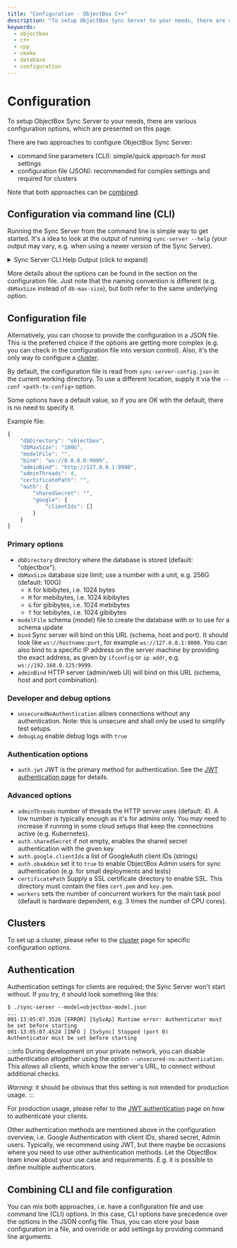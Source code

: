 ```yaml
---
title: "Configuration - ObjectBox C++"
description: "To setup ObjectBox Sync Server to your needs, there are various configuration options, which are presented on this page."
keywords:
  - objectbox
  - c++
  - cpp
  - cmake
  - database
  - configuration
---
```








<TechnicalArticleSchema
  headline="Configuration - ObjectBox C++"
  description="To setup ObjectBox Sync Server to your needs, there are various configuration options, which are presented on this page."
  url="https://cpp.objectbox.io/configuration"
  datePublished="2025-07-17"
  dateModified="2025-07-17"
/>

# Configuration

To setup ObjectBox Sync Server to your needs, there are various configuration options, which are presented on this page.


There are two approaches to configure ObjectBox Sync Server:

* command line parameters (CLI): simple/quick approach for most settings
* configuration file (JSON): recommended for complex settings and required for clusters

Note that both approaches can be [combined](configuration#combining-cli-and-file-configuration).

## Configuration via command line (CLI)

Running the Sync Server from the command line is simple way to get started. It's a idea to look at the output of running `sync-server --help` (your output may vary, e.g. when using a newer version of the Sync Server).

<details>

<summary>Sync Server CLI Help Output (click to expand)</summary>

```
sync-server --help
001-16:12:08.9830 [INFO ] [SvSyAp] Starting ObjectBox Sync Server version 5 (protocol version: 6, core: 4.0.3-2025-01-24 (SyncServer, http, graphql, admin, tree, dlog, cluster, backup, lmdb, VectorSearch, SyncMongoDb))
ObjectBox Sync Server
Usage:
  sync-server [OPTION...]

      --admin-bind arg          host/IP and port the admin http server 
                                should listen on (default: 
                                http://127.0.0.1:9980)
      --admin-threads arg       number of the worker threads used by admin 
                                http server (default: 4)
      --admin-off               do not start the admin http server
      --async-tx-slot arg       If async DB TXs are "too fast", this adds a 
                                delay to fill up the slot (default: 3000)
      --auth-obx-admin          Enable ObjectBox Admin Users database for 
                                authentication
      --auth-required arg       Comma-separated list of authentication 
                                methods (credential types) required for 
                                clients to connect (default: "")
  -b, --bind arg                host/IP and port the sync server should 
                                listen on (default: "")
  -c, --conf arg                configuration file path (default: 
                                sync-server-config.json)
      --cert arg                certificate file path (default: "")
      --cluster-id arg          cluster ID to enable cluster mode for 
                                servers (default: "")
      --debug                   enable debug logs
      --fixed-follower          the server never becomes the leader of the 
                                cluster
      --fixed-leader            make the server the (only!) leader of the 
                                cluster (danger: read docs carefully!)
  -d, --db-directory arg        directory where the database is stored 
                                (default: objectbox)
      --db-max-size arg         database size limit; use a number with a 
                                unit (K/M/G/T), e.g. 256G (default: 
                                104857600K)
  -h, --help                    show help
      --jwt-public-key-url arg  URL to the public key for JWT token 
                                validation (default: "")
      --jwt-claim-aud arg       Expected audience claim in JWT token 
                                (default: "")
      --jwt-claim-iss arg       Expected issuer claim in JWT token 
                                (default: "")
  -m, --model arg               schema model file to load (JSON) (default: 
                                "")
      --mongo-url arg           MongoDB Sync Connector: URL to the MongoDB 
                                instance (default: "")
      --mongo-db arg            MongoDB Sync Connector: name of the primary 
                                MongoDB database to sync (default: "")
      --no-stacks               disable stack traces when logging errors
      --unsecured-no-authentication
                                [UNSECURE] allow connections without 
                                authentication
      --workers arg             number of workers for the main task pool 
                                (default is hardware dependent, e.g. 3 * 
                                CPU "cores") (default: 0)
      --restore-backup arg      restores the DB to the given backup file 
                                (by default, restoration takes place only 
                                if no DB exist)
      --backup-overwrites-db    forces the restoration of the backup even 
                                if the DB already exists (danger: 
                                overwrites the db permanently!)

```

</details>

More details about the options can be found in the section on the configuration file. Just note that the naming convention is different (e.g. `dbMaxSize` instead of `db-max-size`), but both refer to the same underlying option.

## Configuration file

Alternatively, you can choose to provide the configuration in a JSON file. This is the preferred choice if the options are getting more complex (e.g. you can check in the configuration file into version control). Also, it's the only way to configure a [cluster](sync-cluster).

By default, the configuration file is read from `sync-server-config.json` in the current working directory. To use a different location, supply it via the `--conf <path-to-config>` option.

Some options have a default value, so if you are OK with the default, there is no need to specify it.

Example file:

```javascript
{
    "dbDirectory": "objectbox",
    "dbMaxSize": "100G",
    "modelFile": "",
    "bind": "ws://0.0.0.0:9999",
    "adminBind": "http://127.0.0.1:9980",
    "adminThreads": 4,
    "certificatePath": "",
    "auth": {
        "sharedSecret": "",
        "google": {
            "clientIds": []
        }
    }
}
```
### Primary options

* `dbDirectory` directory where the database is stored (default: "objectbox").
* `dbMaxSize` database size limit; use a number with a unit, e.g. 256G (default: 100G)&#x20;
  * `K` for kibibytes, i.e. 1024 bytes
  * `M` for mebibytes, i.e. 1024 kibibytes
  * `G` for gibibytes, i.e. 1024 mebibytes
  * `T` for tebibytes, i.e. 1024 gibibytes
* `modelFile` schema (model) file to create the database with or to use for a schema update
* `bind` Sync server will bind on this URL (schema, host and port). It should look like `ws://hostname:port`, for example `ws://127.0.0.1:9000`. You can also bind to a specific IP address on the server machine by providing the exact address, as given by `ifconfig` or `ip addr`, e.g.  `ws://192.168.0.125:9999`.
* `adminBind` HTTP server (admin/web UI) will bind on this URL (schema, host and port combination).

### Developer and debug options

* `unsecuredNoAuthentication` allows connections without any authentication. Note: this is unsecure and shall only be used to simplify test setups.
* `debugLog` enable debug logs with `true`

### Authentication options

* `auth.jwt` JWT is the primary method for authentication. See the [JWT authentication page](jwt-authentication) for details.

### Advanced options

* `adminThreads` number of threads the HTTP server uses (default: 4). A low number is typically enough as it's for admins only. You may need to increase if running in some cloud setups that keep the connections active (e.g. Kubernetes).
* `auth.sharedSecret` if not empty, enables the shared secret authentication with the given key
* `auth.google.clientIds` a list of GoogleAuth client IDs (strings)
* `auth.obxAdmin` set it to `true` to enable ObjectBox Admin users for sync authentication (e.g. for small deployments and tests)
* `certificatePath` Supply a SSL certificate directory to enable SSL. This directory must contain the files `cert.pem` and `key.pem`.
* `workers` sets the number of concurrent workers for the main task pool (default is hardware dependent, e.g. 3 times the number of CPU cores).

## Clusters
To set up a cluster, please refer to the [cluster](sync-cluster) page for specific configuration options.

## Authentication

Authentication settings for clients are required; the Sync Server won't start without. If you try, it should look something like this:

```
$ ./sync-server --model=objectbox-model.json
...
001-13:05:07.3526 [ERROR] [SySvAp] Runtime error: Authenticator must be set before starting
001-13:05:07.4524 [INFO ] [SvSync] Stopped (port 0)
Authenticator must be set before starting
```

:::info
During development on your private network, you can disable authentication altogether using the option `--unsecured-no-authentication`. This allows all clients, which know the server's URL, to connect without additional checks.

_Warning:_ it should be obvious that this setting is not intended for production usage.
:::

For production usage, please refer to the [JWT authentication](./jwt-authentication) page on how to authenticate your clients.

Other authentication methods are mentioned above in the configuration overview, i.e. Google Authentication with client IDs, shared secret, Admin users.
Typically, we recommend using JWT, but there maybe be occasions where you need to use other authentication methods. Let the ObjectBox team know about your use case and requirements. E.g. it is possible to define multiple authenticators.

## Combining CLI and file configuration

You can mix both approaches, i.e. have a configuration file and use command line (CLI) options. In this case, CLI options have precedence over the options in the JSON config file. Thus, you can store your base configuration in a file, and override or add settings by providing command line arguments.